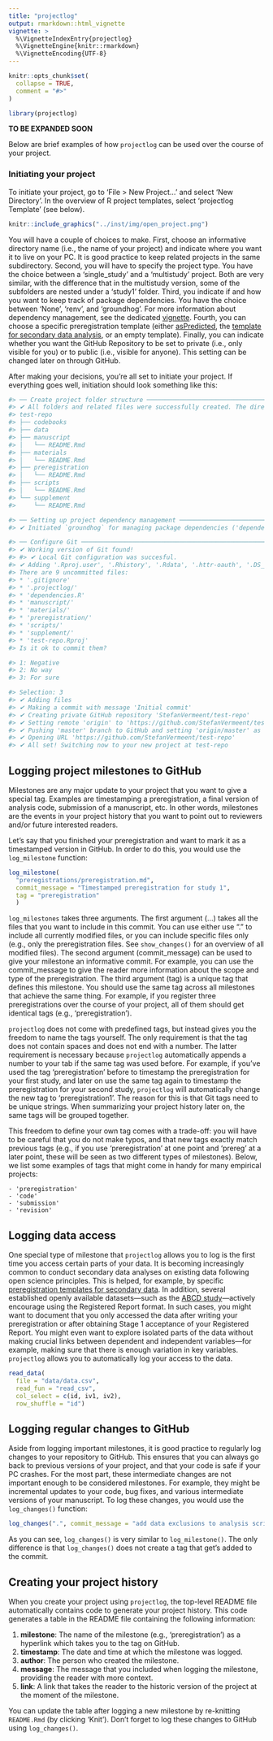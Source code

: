 ```yaml
---
title: "projectlog"
output: rmarkdown::html_vignette
vignette: >
  %\VignetteIndexEntry{projectlog}
  %\VignetteEngine{knitr::rmarkdown}
  %\VignetteEncoding{UTF-8}
---
```


```r
knitr::opts_chunk$set(
  collapse = TRUE,
  comment = "#>"
)
```

```r
library(projectlog)
```

**TO BE EXPANDED SOON**

Below are brief examples of how `projectlog` can be used over the course of your project.

### Initiating your project

To initiate your project, go to 'File > New Project...' and select 'New Directory'. 
In the overview of R project templates, select 'projectlog Template' (see below).


```r
knitr::include_graphics("../inst/img/open_project.png")
```

You will have a couple of choices to make.
First, choose an informative directory name (i.e., the name of your project) and indicate where you want it to live on your PC.
It is good practice to keep related projects in the same subdirectory.
Second, you will have to specify the project type.
You have the choice between a 'single_study' and a 'multistudy' project.
Both are very similar, with the difference that in the multistudy version, some of the subfolders are nested under a 'study1' folder.
Third, you indicate if and how you want to keep track of package dependencies.
You have the choice between 'None', 'renv', and 'groundhog'.
For more information about dependency management, see the dedicated [vignette](https://stefanvermeent.github.io/projectlog/articles/dependency-management).
Fourth, you can choose a specific preregistration template (either [asPredicted](https://aspredicted.org/), the [template for secondary data analysis](https://osf.io/x4gzt/), or an empty template).
Finally, you can indicate whether you want the GitHub Repository to be set to private (i.e., only visible for you) or to public (i.e., visible for anyone).
This setting can be changed later on through GitHub.

After making your decisions, you're all set to initiate your project. If everything goes well, initiation should look something like this:

```r
#> ── Create project folder structure ─────────────────────────────────────────────────────────────────────────────────────────────────
#> ✔ All folders and related files were successfully created. The directory looks as follows:
#> test-repo
#> ├── codebooks
#> ├── data
#> ├── manuscript
#> │   └── README.Rmd
#> ├── materials
#> │   └── README.Rmd
#> ├── preregistration
#> │   └── README.Rmd
#> ├── scripts
#> │   └── README.Rmd
#> └── supplement
#>     └── README.Rmd

#> ── Setting up project dependency management ────────────────────────────────────────────────────────────────────────────────────────
#> ✔ Initiated `groundhog` for managing package dependencies ('dependencies.R'). See <https://groundhogr.com/> for more information.

#> ── Configure Git ───────────────────────────────────────────────────────────────────────────────────────────────────────────────────
#> ✔ Working version of Git found!
#> #> ✔ Local Git configuration was succesful.
#> ✔ Adding '.Rproj.user', '.Rhistory', '.Rdata', '.httr-oauth', '.DS_Store' to '.gitignore'
#> There are 9 uncommitted files:
#> * '.gitignore'
#> * '.projectlog/'
#> * 'dependencies.R'
#> * 'manuscript/'
#> * 'materials/'
#> * 'preregistration/'
#> * 'scripts/'
#> * 'supplement/'
#> * 'test-repo.Rproj'
#> Is it ok to commit them?

#> 1: Negative
#> 2: No way
#> 3: For sure

#> Selection: 3
#> ✔ Adding files
#> ✔ Making a commit with message 'Initial commit'
#> ✔ Creating private GitHub repository 'StefanVermeent/test-repo'
#> ✔ Setting remote 'origin' to 'https://github.com/StefanVermeent/test-repo.git'
#> ✔ Pushing 'master' branch to GitHub and setting 'origin/master' as upstream branch
#> ✔ Opening URL 'https://github.com/StefanVermeent/test-repo'
#> ✔ All set! Switching now to your new project at test-repo
```


## Logging project milestones to GitHub

Milestones are any major update to your project that you want to give a special tag.
Examples are timestamping a preregistration, a final version of analysis code, submission of a manuscript, etc.
In other words, milestones are the events in your project history that you want to point out to reviewers and/or future interested readers.

Let's say that you finished your preregistration and want to mark it as a timestamped version in GitHub.
In order to do this, you would use the `log_milestone` function:

```r
log_milestone(
  "preregistrations/preregistration.md", 
  commit_message = "Timestamped preregistration for study 1", 
  tag = "preregistration"
  )
```


`log_milestones` takes three arguments.
The first argument (...) takes all the files that you want to include in this commit.
You can use either use "." to include all currently modified files, or you can include specific files only (e.g., only the preregistration files. See `show_changes()` for an overview of all modified files).
The second argument (commit_message) can be used to give your milestone an informative commit.
For example, you can use the commit_message to give the reader more information about the scope and type of the preregistration.
The third argument (tag) is a unique tag that defines this milestone.
You should use the same tag across all milestones that achieve the same thing.
For example, if you register three preregistrations over the course of your project, all of them should get identical tags (e.g., 'preregistration').

`projectlog` does not come with predefined tags, but instead gives you the freedom to name the tags yourself.
The only requirement is that the tag does not contain spaces and does not end with a number.
The latter requirement is necessary because `projectlog` automatically appends a number to your tab if the same tag was used before.
For example, if you've used the tag 'preregistration' before to timestamp the preregistration for your first study, and later on use the same tag again to timestamp the preregistration for your second study, `projectlog` will automatically change the new tag to 'preregistration1'.
The reason for this is that Git tags need to be unique strings.
When summarizing your project history later on, the same tags will be grouped together.

This freedom to define your own tag comes with a trade-off: you will have to be careful that you do not make typos, and that new tags exactly match previous tags (e.g., if you use 'preregistration' at one point and 'prereg' at a later point, these will be seen as two different types of milestones).
Below, we list some examples of tags that might come in handy for many empirical projects:

    - 'preregistration'
    - 'code'
    - 'submission'
    - 'revision'
    
## Logging data access

One special type of milestone that `projectlog` allows you to log is the first time you access certain parts of your data.
It is becoming increasingly common to conduct secondary data analyses on existing data following open science principles.
This is helped, for example, by specific [preregistration templates for secondary data](https://osf.io/x4gzt/).
In addition, several established openly available datasets---such as the [ABCD study](https://abcdstudy.org/)---actively encourage using the Registered Report format.
In such cases, you might want to document that you only accessed the data after writing your preregistration or after obtaining Stage 1 acceptance of your Registered Report.
You might even want to explore isolated parts of the data without making crucial links between dependent and independent variables---for example, making sure that there is enough variation in key variables.
`projectlog` allows you to automatically log your access to the data.

```r
read_data(
  file = "data/data.csv", 
  read_fun = "read_csv", 
  col_select = c(id, iv1, iv2), 
  row_shuffle = "id")
```

## Logging regular changes to GitHub

Aside from logging important milestones, it is good practice to regularly log changes to your repository to GitHub.
This ensures that you can always go back to previous versions of your project, and that your code is safe if your PC crashes.
For the most part, these intermediate changes are not important enough to be considered milestones.
For example, they might be incremental updates to your code, bug fixes, and various intermediate versions of your manuscript.
To log these changes, you would use the `log_changes()` function:

```r
log_changes(".", commit_message = "add data exclusions to analysis script")
```

As you can see, `log_changes()` is very similar to `log_milestone()`.
The only difference is that `log_changes()` does not create a tag that get's added to the commit.

## Creating your project history

When you create your project using `projectlog`, the top-level README file automatically contains code to generate your project history.
This code generates a table in the README file containing the following information:

1. **milestone**: The name of the milestone (e.g., 'preregistration') as a hyperlink which takes you to the tag on GitHub.
2. **timestamp**: The date and time at which the milestone was logged.
3. **author**: The person who created the milestone.
4. **message**: The message that you included when logging the milestone, providing the reader with more context.
5. **link**: A link that takes the reader to the historic version of the project at the moment of the milestone. 

You can update the table after logging a new milestone by re-knitting `README.Rmd` (by clicking 'Knit'). 
Don't forget to log these changes to GitHub using `log_changes()`.

